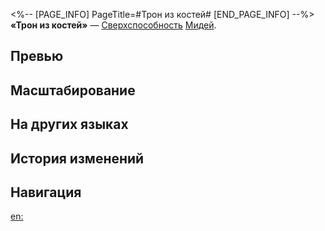 <%-- [PAGE_INFO]
PageTitle=#Трон из костей#
[END_PAGE_INFO] --%>
{{Навык Инфобокс
|Название         = Трон из костей
|Изображение      = Навык Трон из костей.png
|Персонаж         = Мидей
|Тип              = Сверхспособность
|Тэг              = Взрывная атака
|УронСтойк        = 20 (основная цель)<br />20
|ЭнергияГен       = 5
|Энергия          = 160
|Длительность     = 
|Описание         = Восстанавливает {{Цвет|Выделенный|15%—21%}} НР Мидея и накапливает 20 ед. заряда. Наносит выбранному противнику мнимый урон, равный {{Цвет|Выделенный|96%—172,8%}} от макс. НР Мидея, и наносит соседним целям мнимый урон, равный {{Цвет|Выделенный|60%—108%}} от макс. НР Мидея, а также накладывает на них статус Насмешка на 2 хода. Следующее использование умения «Убить бога, чтобы стать богом» в первую очередь атакует выбранного противника, этот эффект срабатывает только по отношению к новой цели.
|Свойство1        = 
|Масштабирование1 = 
}}
'''«Трон из костей»''' — [[Сверхспособность]] [[Мидей]].

==Превью==
{{Превью
|Файл = Трон из костей Превью
}}

==Масштабирование==
{{Масштабирование навыка|тип=Сверхспособность
|96%;102.4%;108.8%;115.2%;121.6%;128%;136%;144%;152%;160%;166.4%;172.8%;179.2%;185.6%;192%
|60%;64%;68%;72%;76%;80%;85%;90%;95%;100%;104%;108%;112%;116%;120%
|15%;15.5%;16%;16.5%;17%;17.5%;18.13%;18.75%;19.38%;20%;20.5%;21%;21.5%;22%;22.5%
}}

==На других языках==
{{На других языках
|en   = Throne of Bones
|zhs  = 诛天焚骨的王座
|zht  = 誅天焚骨的王座
|ja   = {{Rubi|天|てん}}を{{Rubi|滅|めっ}}す{{Rubi|炎骨|えんこつ}}の{{Rubi|王座|おうざ}}
|ko   = 세상을 불태우는 왕좌
|es   = Trono del verdugo celestial
|fr   = Trône d'annihilation
|ru   = Трон из костей
|th   = Throne of Bones
|vi   = Ngai Vàng Xương Cốt
|de   = Thron der brennenden Knochen
|id   = Throne of Bones
|pt   = Trono de Ossos
}}

==История изменений==
{{История изменений|3.5}}

==Навигация==
{{Навык Навбокс|Мидей}}

[[en:]]